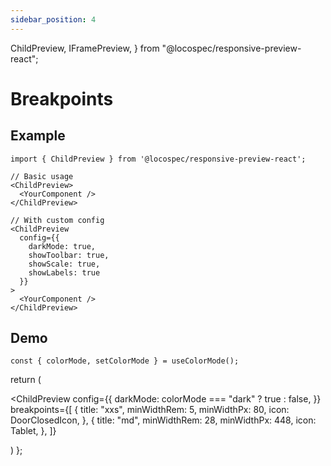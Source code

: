 ```yaml
---
sidebar_position: 4
---
```


  ChildPreview,
  IFramePreview,
} from "@locospec/responsive-preview-react";

# Breakpoints

## Example

```tsx
import { ChildPreview } from '@locospec/responsive-preview-react';

// Basic usage
<ChildPreview>
  <YourComponent />
</ChildPreview>

// With custom config
<ChildPreview
  config={{
    darkMode: true,
    showToolbar: true,
    showScale: true,
    showLabels: true
  }}
>
  <YourComponent />
</ChildPreview>
```

## Demo

    const { colorMode, setColorMode } = useColorMode();

return (

<ChildPreview
  config={{
    darkMode: colorMode === "dark" ? true : false,
  }}
  breakpoints={[
    {
      title: "xxs",
      minWidthRem: 5,
      minWidthPx: 80,
      icon: DoorClosedIcon,
    },
    {
      title: "md",
      minWidthRem: 28,
      minWidthPx: 448,
      icon: Tablet,
    },
  ]}
>
  <StackCard />
</ChildPreview>

)
};

<PreviewWithColorMode />
